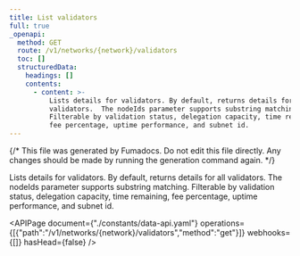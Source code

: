 ```yaml
---
title: List validators
full: true
_openapi:
  method: GET
  route: /v1/networks/{network}/validators
  toc: []
  structuredData:
    headings: []
    contents:
      - content: >-
          Lists details for validators. By default, returns details for all
          validators.  The nodeIds parameter supports substring matching.
          Filterable by validation status, delegation capacity, time remaining,
          fee percentage, uptime performance, and subnet id.
---
```


{/* This file was generated by Fumadocs. Do not edit this file directly. Any changes should be made by running the generation command again. */}

Lists details for validators. By default, returns details for all validators.  The nodeIds parameter supports substring matching. Filterable by validation status, delegation capacity, time remaining, fee percentage, uptime performance, and subnet id.

<APIPage document={"./constants/data-api.yaml"} operations={[{"path":"/v1/networks/{network}/validators","method":"get"}]} webhooks={[]} hasHead={false} />